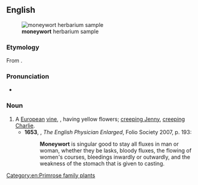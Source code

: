==English==
[[File:Lysimachia nummularia herbarium sample.jpg|thumb|'''moneywort''' herbarium sample]]

===Etymology===
From {{compound|en|money|wort}}.

===Pronunciation===
* {{a|UK}} {{IPA|/ˈmʌnɪwəːt/|lang=en}}

===Noun===
{{en-noun}}

# A [[European]] [[vine]], {{taxlink|Lysimachia nummularia|species|noshow=1}}, having yellow flowers; [[creeping Jenny]], [[creeping Charlie]].
#* '''1653''', {{w|Nicholas Culpeper}}, ''The English Physician Enlarged'', Folio Society 2007, p. 193:
#*: '''Moneywort''' is singular good to stay all fluxes in man or woman, whether they be lasks, bloody fluxes, the flowing of women's courses, bleedings inwardly or outwardly, and the weakness of the stomach that is given to casting.

[[Category:en:Primrose family plants]]